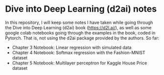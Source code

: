 # Dive into Deep Learning (d2ai) notes

In this repository, I will keep some notes I have taken while going through the Dive into Deep Learning (d2ai) book (<https://d2l.ai/>), as well as some google colab notebooks going through the examples in the book, coded in Pytorch. That is, not using the d2ai package provided by the authors. So far:

-   Chapter 3 Notebook: Linear regression with simulated data
-   Chapter 4 Notebook: Softmax regression with the Fashion-MNIST dataset
-   Chapter 5 Notebook: Multilayer perceptron for Kaggle House Price dataset
